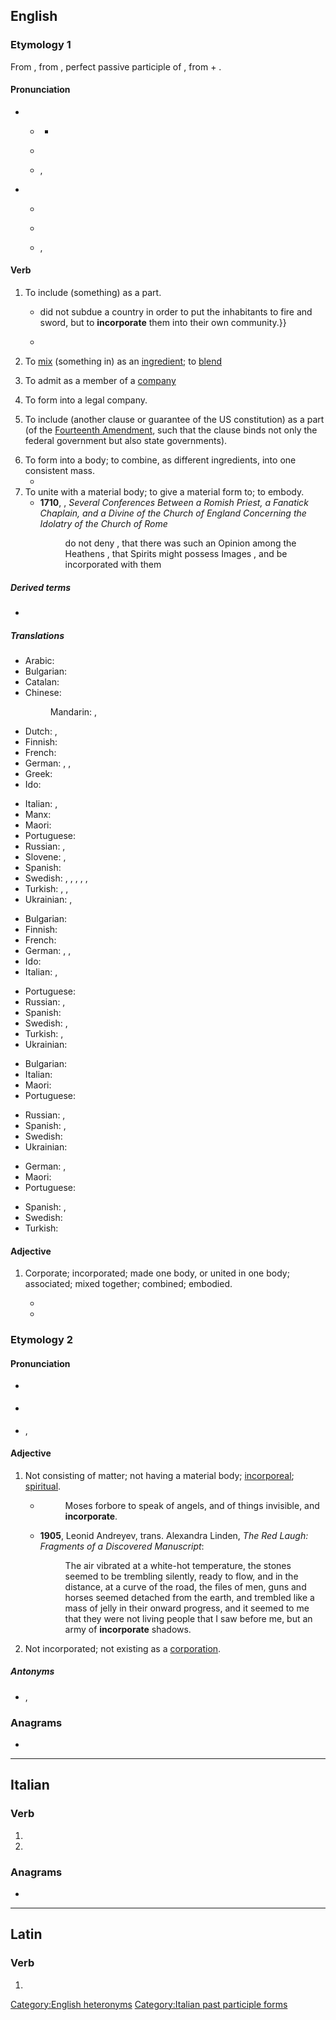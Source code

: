==English==

===Etymology 1===
{{root|en|ine-pro|*krep-}}
From {{der|en|enm|-}}, from {{der|en|LL|incorporātus}}, perfect passive participle of {{m|la|incorporō||to embody, to incorporate}}, from {{m|la|in-||in}} + {{m|la|corpus|corpus, corporis|body}}.

====Pronunciation====
* {{q|verb}}
** {{a|Canada}} {{IPA|en|/ɪŋˈkɔɹpɚe(ɪ)t/}}
*** {{audio|en|en-ca-incorporate.ogg|Audio (CA)}}
** {{a|RP}} {{IPA|en|/ɪŋˈkɔː(ɹ).pəɹ.eɪt/}}
** {{a|US}} {{enPR|ĭnkôr'pərāt}}, {{IPA|en|/ɪŋˈkɔɹpɚeɪt/}}
* {{q|adjective}}
** {{a|Canada}} {{IPA|en|/ɪŋˈkɔɹpɚət/}}
** {{a|RP}} {{IPA|en|/ɪŋˈkɔː(ɹ).pəɹ.ət/}}
** {{a|US}} {{enPR|ĭnkôr'pərət}}, {{IPA|en|/ɪŋˈkɔɹpɚət/}}

====Verb====
{{en-verb}}

# {{lb|en|transitive}} To include (something) as a part.
#: {{ux|en|The design of his house '''incorporates''' a spiral staircase.}}
#: {{ux|en|to '''incorporate''' another's ideas into one's work}}
#* {{RQ:Addison Freeholder|issue=19|date=February 24, 1716|passage=The Romans{{...}} did not subdue a country in order to put the inhabitants to fire and sword, but to '''incorporate''' them into their own community.}}
#* {{quote-journal|en|year=1960|month=February|title=The first of London's new Piccadilly Line trains is delivered|journal=Trains Illustrated|page=93|text=The new cars '''incorporate''' many features first introduced in the 1938 tube stock, but major changes include the use of rubber for the bogie bolster and axlebox suspension, fluorescent lighting, and the panelling of the cars in unpainted aluminium alloy.}}
# {{lb|en|transitive}} To [[mix]] (something in) as an [[ingredient]]; to [[blend]]
#: {{ux|en|'''Incorporate''' air into the mixture by whisking.}}
# {{lb|en|transitive}} To admit as a member of a [[company]]
# {{lb|en|transitive}} To form into a legal company.
#: {{ux|en|The company was '''incorporated''' in 1980.}}
# {{lb|en|US|legal}} To include (another clause or guarantee of the US constitution) as a part (of the [[w:Fourteenth Amendment to the United States Constitution|Fourteenth Amendment]], such that the clause binds not only the federal government but also state governments).
# To form into a body; to combine, as different ingredients, into one consistent mass.
#* {{RQ:Shakespeare Romeo and Juliet|II|vi|passage=By your leaves, you shall not stay alone, / Till holy church '''incorporate''' two in one.}}
# To unite with a material body; to give a material form to; to embody.
#* '''1710''', {{w|Edward Stillingfleet}}, ''Several Conferences Between a Romish Priest, a Fanatick Chaplain, and a Divine of the Church of England Concerning the Idolatry of the Church of Rome''
#*:  do not deny , that there was such an Opinion among the Heathens , that Spirits might possess Images , and be incorporated with them

=====Derived terms=====
* {{l|en|incorporated}}<!--adjective-->

=====Translations=====
{{trans-top|include as a part or ingredient}}
* Arabic: {{t|ar|دَمَجَ}}
* Bulgarian: {{t+|bg|включвам}}
* Catalan: {{t+|ca|incorporar}}
* Chinese:
*: Mandarin: {{t+|cmn|组成}}, {{t+|cmn|组成}}
* Dutch: {{t+|nl|inbouwen}}, {{t+|nl|inlijven}}
* Finnish: {{t+|fi|sisällyttää}}
* French: {{t+|fr|incorporer}}
* German: {{t+|de|enthalten}}, {{t+|de|beinhalten}}, {{t+|de|hinzufügen}}
* Greek: {{t+|el|ενσωματώνω}}
* Ido: {{t+|io|enkorpigar}}
{{trans-mid}}
* Italian: {{t+|it|incorporare}}, {{t+|it|integrare}}
* Manx: {{t|gv|cochorpaghey}}
* Maori: {{t|mi|komokomo}}
* Portuguese: {{t+|pt|incorporar}}
* Russian: {{t+|ru|включа́ть|impf}}, {{t+|ru|включи́ть|pf}}
* Slovene: {{t|sl|vključiti}}, {{t|sl|vključevati}}
* Spanish: {{t+|es|incorporar}}
* Swedish: {{t|sv|arbeta in}}, {{t+|sv|innefatta}}, {{t+|sv|införliva}}, {{t+|sv|inkorporera}}, {{t+|sv|inlemma}}, {{t+|sv|lägga till}}
* Turkish: {{t+|tr|içermek}}, {{t+|tr|ihtiva etmek}}, {{t+|tr|kapsamak}}
* Ukrainian: {{t|uk|включа́ти|impf}}, {{t|uk|включи́ти|impf}}
{{trans-bottom}}

{{trans-top|mix, blend}}
* Bulgarian: {{t+|bg|смесвам}}
* Finnish: {{t+|fi|sekoittaa}}
* French: {{t+|fr|incorporer}}
* German: {{t+|de|einbinden}}, {{t+|de|inkorporieren}}, {{t+|de|integrieren}}
* Ido: {{t+|io|enkorpigar}}
* Italian: {{t+|it|inglobare}}, {{t+|it|introdurre}}
{{trans-mid}}
* Portuguese: {{t+|pt|incorporar}}
* Russian: {{t+|ru|сме́шивать|impf}}, {{t+|ru|смеша́ть|pf}}
* Spanish: {{t+|es|añadir}}
* Swedish: {{t+|sv|blanda}}, {{t+|sv|legera}}
* Turkish: {{t+|tr|katmak}}, {{t|tr|dahil etmek}}
* Ukrainian: {{t|uk|змі́шувати}}
{{trans-bottom}}

{{trans-top|admit as a member of a company}}
* Bulgarian: {{t|bg|приемам за член}}
* Italian: {{t+|it|inserire}}
* Maori: {{t|mi|kaporeihana}}
* Portuguese: {{t+|pt|incorporar}}
{{trans-mid}}
* Russian: {{t+|ru|принима́ть|impf}}, {{t+|ru|приня́ть|pf}}
* Spanish: {{t+|es|incorporar}}, {{t+|es|admitir}}
* Swedish: {{t+|sv|uppta}}
* Ukrainian: {{t|uk|прийма́ти|impf}}
{{trans-bottom}}

{{trans-top|form into a legal company}}
* German: {{t+|de|gründen}}, {{t+|de|einverleiben}}
* Maori: {{t|mi|whakakaporeihana}}
* Portuguese: {{t+|pt|incorporar}}
{{trans-mid}}
* Spanish: {{t+|es|legalizar}}, {{t+|es|constituir}}
* Swedish: {{t|sv|[[göra]] [[till]] [[en]] [[korporation]]}}
* Turkish: {{l|tr|[[firma]] [[kurmak]]}}
{{trans-bottom}}

====Adjective====
{{en-adj}}

# {{lb|en|obsolete}} Corporate; incorporated; made one body, or united in one body; associated; mixed together; combined; embodied.
#* {{RQ:Shakespeare Midsummer|III|ii|passage=As if our hands, our sides, voices, and minds / Had been '''incorporate'''.}}
#* {{RQ:Bacon Sylva Sylvarum|passage=a fifteenth part of silver '''incorporate''' with gold}}

===Etymology 2===
{{pre|en|in|corporate|t1=not}}

====Pronunciation====
* {{a|Canada}} {{IPA|en|/ɪŋˈkɔɹpɚət/}}
* {{a|RP}} {{IPA|en|/ɪŋˈkɔː(ɹ).pəɹ.ət/}}
* {{a|US}} {{enPR|ĭnkôr'pərət}}, {{IPA|en|/ɪŋˈkɔɹpɚət/}}

====Adjective====
{{en-adj|-}}

# Not consisting of matter; not having a material body; [[incorporeal]]; [[spiritual]].
#* {{RQ:Raleigh Historie of the World}}
#*: Moses forbore to speak of angels, and of things invisible, and '''incorporate'''.
#* '''1905''', Leonid Andreyev, trans. Alexandra Linden, ''The Red Laugh: Fragments of a Discovered Manuscript'':
#*: The air vibrated at a white-hot temperature, the stones seemed to be trembling silently, ready to flow, and in the distance, at a curve of the road, the files of men, guns and horses seemed detached from the earth, and trembled like a mass of jelly in their onward progress, and it seemed to me that they were not living people that I saw before me, but an army of '''incorporate''' shadows.
# Not incorporated; not existing as a [[corporation]].
#: {{ux|en|an '''incorporate''' banking association}}

=====Antonyms=====
* {{l|en|corporate}}, {{l|en|corporeal}}

===Anagrams===
* {{anagrams|en|a=aceinooprrt|procreation}}

[[Category:English heteronyms]]

----

==Italian==

===Verb===
{{head|it|verb form}}

# {{inflection of|it|incorporare||2|p|pres|indc|;|2|p|impr}}
# {{feminine plural of|it|incorporato}}

===Anagrams===
* {{anagrams|it|a=aceinooprrt|crepitarono|patrocinerò|portoricane}}

[[Category:Italian past participle forms]]

----

==Latin==

===Verb===
{{la-verb-form|incorporāte}}

# {{inflection of|la|incorporō||2|p|pres|actv|impr}}